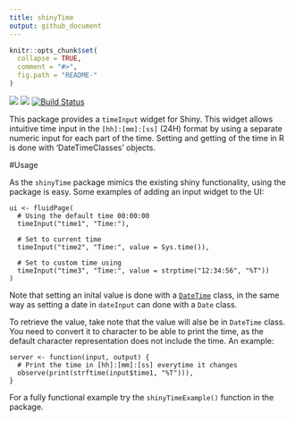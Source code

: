 ```yaml
---
title: shinyTime
output: github_document
---
```


<!-- README.md is generated from README.Rmd. Please edit that file -->

```r
knitr::opts_chunk$set(
  collapse = TRUE,
  comment = "#>",
  fig.path = "README-"
)
```

![](http://www.r-pkg.org/badges/version/shinyTime) ![](http://cranlogs.r-pkg.org/badges/grand-total/shinyTime) [![Build Status](https://travis-ci.org/burgerga/shinyTime.svg?branch=master)](https://travis-ci.org/burgerga/shinyTime)

This package provides a `timeInput` widget for Shiny. This widget allows intuitive time input in the
`[hh]:[mm]:[ss]` (24H) format by using a separate numeric input for each part of the time. 
Setting and getting of the time in R is done with 'DateTimeClasses' objects.

#Usage

As the `shinyTime` package mimics the existing shiny functionality, using the package is easy. Some
examples of adding an input widget to the UI:

```
ui <- fluidPage(
  # Using the default time 00:00:00
  timeInput("time1", "Time:"),

  # Set to current time
  timeInput("time2", "Time:", value = Sys.time()),

  # Set to custom time using 
  timeInput("time3", "Time:", value = strptime("12:34:56", "%T"))
)
```

Note that setting an inital value is done with a [`DateTime`](http://www.inside-r.org/r-doc/base/DateTimeClasses) class,
in the same way as setting a date in `dateInput` can done with a `Date` class.

To retrieve the value, take note that the value will alse be in `DateTime` class. You need
to convert it to character to be able to print the time, as the default character representation
does not include the time. An example:

```
server <- function(input, output) {
  # Print the time in [hh]:[mm]:[ss] everytime it changes
  observe(print(strftime(input$time1, "%T"))),
}
```

For a fully functional example try the `shinyTimeExample()` function in the package.
